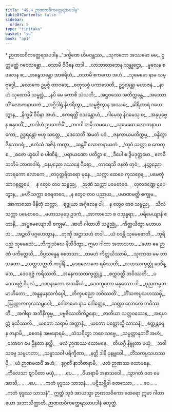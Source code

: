 ```yaml
---
title: "49.4 ဉာဏထဝိကတ္ထေရအပဒါန"
tableOfContents: false
sidebar:
  order: 5
type: "tipitaka"
basket: "su"
book: "ap1"
---
```



<DynamicBreadcrumb />

<Paragraph type="center" book="ap1">
* ဉာဏထဝိကတ္ထေရအပဒါန
</Paragraph>

<Division number="46" book="ap1">

<Paragraph number="6236" type="verses" book="ap1">
_“ဒက္ခိဏေ ဟိမဝန္တဿ,_  
_သုကတော အဿမော မမ;_  
ဥတ္တမတ္ထံ ဂဝေသန္တော,_  
_ဝသာမိ ဝိပိနေ တဒါ._  

</Paragraph>

</Division>
<Division number="47" book="ap1">

<Paragraph number="6237" type="verses" book="ap1">
_လာဘာလာဘေန သန္တုဋ္ဌော,_  
_မူလေန စ ဖလေန စ;_  
_အနွေသန္တော အာစရိယံ,_  
_ဝသာမိ ဧကကော အဟံ._  

</Paragraph>

</Division>
<Division number="48" book="ap1">

<Paragraph number="6238" type="verses" book="ap1">
_သုမေဓော နာမ သမ္ဗုဒ္ဓေါ,_  
_လောကေ ဥပ္ပဇ္ဇိ တာဝဒေ;_  
_စတုသစ္စံ ပကာသေတိ,_  
ဥဒ္ဓရန္တော မဟာဇနံ._  

</Paragraph>

</Division>
<Division number="49" book="ap1">

<Paragraph number="6239" type="verses" book="ap1">
_နာဟံ သုဏောမိ သမ္ဗုဒ္ဓံ,_  
_နပိ မေ ကောစိ သံသတိ;_  
_အဋ္ဌဝဿေ အတိက္ကန္တေ,_  
_အဿောသိံ လောကနာယကံ._  

</Paragraph>

</Division>
<Division number="50" book="ap1">

<Paragraph number="6240" type="verses" book="ap1">
_အဂ္ဂိဒါရုံ နီဟရိတွာ,_  
_သမ္မဇ္ဇိတွာန အဿမံ;_  
_ခါရိဘာရံ ဂဟေတွာန,_  
_နိက္ခမိံ ဝိပိနာ အဟံ._  

</Paragraph>

</Division>
<Division number="51" book="ap1">

<Paragraph number="6241" type="verses" book="ap1">
_ဧကရတ္တိံ ဝသန္တောဟံ,_  
_ဂါမေသု နိဂမေသု စ;_  
_အနုပုဗ္ဗေန စန္ဒဝတိံ,_  
_တဒါဟံ ဥပသင်္ကမိံ._  

</Paragraph>

</Division>
<Division number="52" book="ap1">

<Paragraph number="6242" type="verses" book="ap1">
_ဘဂဝါ တမှိ သမယေ,_  
_သုမေဓော လောကနာယကော;_  
ဥဒ္ဓရန္တော ဗဟူ သတ္တေ,_  
_ဒေသေတိ အမတံ ပဒံ._  

</Paragraph>

</Division>
<Division number="53" book="ap1">

<Paragraph number="6243" type="verses" book="ap1">
_ဇနကာယမတိက္ကမ္မ,_  
_ဝန္ဒိတွာ ဇိနသာဂရံ;_  
_ဧကံသံ အဇိနံ ကတွာ,_  
_သန္ထဝိံ လောကနာယကံ._  

</Paragraph>

</Division>
<Division number="54" book="ap1">

<Paragraph number="6244" type="verses" book="ap1">
_‘တုဝံ သတ္ထာ စ ကေတု စ,_  
_ဓဇော ယူပေါ စ ပါဏိနံ;_  
_ပရာယဏော ပတိဋ္ဌာ စ,_  
_ဒီပေါ စ ဒွိပဒုတ္တမော._  


</Paragraph>
</Division>

<Paragraph number="6245" type="center" book="ap1">
ဧကဝီသတိမံ ဘာဏဝါရံ.


</Paragraph>

<Division number="55" book="ap1">

<Paragraph number="6246" type="verses" book="ap1">
_နေပုညော ဒဿနေ ဝီရော,_  
_တာရေသိ ဇနတံ တုဝံ;_  
_နတ္ထညော တာရကော လောကေ,_  
_တဝုတ္တရိတရော မုနေ._  

</Paragraph>

</Division>
<Division number="56" book="ap1">

<Paragraph number="6247" type="verses" book="ap1">
_သက္ကာ ထေဝေ ကုသဂ္ဂေန,_  
_ပမေတုံ သာဂရုတ္တမေ;_  
_န တွေဝ တဝ သဗ္ဗညု,_  
_ဉာဏံ သက္ကာ ပမေတဝေ._  

</Paragraph>

</Division>
<Division number="57" book="ap1">

<Paragraph number="6248" type="verses" book="ap1">
_တုလဒဏ္ဍေ ဌပေတွာန,_  
_မဟိံ သက္ကာ ဓရေတဝေ;_  
_န တွေဝ တဝ ပညာယ,_  
_ပမာဏမတ္ထိ စက္ခုမ._  

</Paragraph>

</Division>
<Division number="58" book="ap1">

<Paragraph number="6249" type="verses" book="ap1">
_အာကာသော မိနိတုံ သက္ကာ,_  
_ရဇ္ဇုယာ အင်္ဂုလေန ဝါ;_  
_န တွေဝ တဝ သဗ္ဗညု,_  
_သီလံ သက္ကာ ပမေတဝေ._  

</Paragraph>

</Division>
<Division number="59" book="ap1">

<Paragraph number="6250" type="verses" book="ap1">
_မဟာသမုဒ္ဒေ ဥဒကံ,_  
_အာကာသော စ ဝသုန္ဓရာ;_  
_ပရိမေယျာနိ ဧတာနိ,_  
_အပ္ပမေယျောသိ စက္ခုမ’._  

</Paragraph>

</Division>
<Division number="60" book="ap1">

<Paragraph number="6251" type="verses" book="ap1">
_ဆဟိ ဂါထာဟိ သဗ္ဗညုံ,_  
_ကိတ္တယိတွာ မဟာယသံ;_  
_အဉ္ဇလိံ ပဂ္ဂဟေတွာန,_  
_တုဏှီ အဋ္ဌာသဟံ တဒါ._  

</Paragraph>

</Division>
<Division number="61" book="ap1">

<Paragraph number="6252" type="verses" book="ap1">
_ယံ ဝဒန္တိ သုမေဓောတိ,_  
_ဘူရိပညံ သုမေဓသံ;_  
_ဘိက္ခုသံဃေ နိသီဒိတွာ,_  
ဣမာ ဂါထာ အဘာသထ._  

</Paragraph>

</Division>
<Division number="62" book="ap1">

<Paragraph number="6253" type="verses" book="ap1">
_‘ယော မေ ဉာဏံ ပကိတ္တေသိ,_  
_ဝိပ္ပသန္နေန စေတသာ;_  
_တမဟံ ကိတ္တယိဿာမိ,_  
_သုဏာထ မမ ဘာသတော._  

</Paragraph>

</Division>
<Division number="63" book="ap1">

<Paragraph number="6254" type="verses" book="ap1">
_သတ္တသတ္တတိ ကပ္ပါနိ,_  
_ဒေဝလောကေ ရမိဿတိ;_  
_သဟဿက္ခတ္တုံ ဒေဝိန္ဒော,_  
_ဒေဝရဇ္ဇံ ကရိဿတိ._  

</Paragraph>

</Division>
<Division number="64" book="ap1">

<Paragraph number="6255" type="verses" book="ap1">
_အနေကသတက္ခတ္တုဉ္စ,_  
_စက္ကဝတ္တီ ဘဝိဿတိ;_  
_ပဒေသရဇ္ဇံ ဝိပုလံ,_  
_ဂဏနာတော အသင်္ခိယံ._  

</Paragraph>

</Division>
<Division number="65" book="ap1">

<Paragraph number="6256" type="verses" book="ap1">
_ဒေဝဘူတော မနုဿော ဝါ,_  
_ပုညကမ္မသမာဟိတော;_  
_အနူနမနသင်္ကပ္ပေါ,_  
_တိက္ခပညော ဘဝိဿတိ’._  

</Paragraph>

</Division>
<Division number="66" book="ap1">

<Paragraph number="6257" type="verses" book="ap1">
_တိံသကပ္ပသဟဿမှိ,_  
_ဩက္ကာကကုလသမ္ဘဝေါ;_  
_ဂေါတမော နာမ ဂေါတ္တေန,_  
_သတ္ထာ လောကေ ဘဝိဿတိ._  

</Paragraph>

</Division>
<Division number="67" book="ap1">

<Paragraph number="6258" type="verses" book="ap1">
_အဂါရာ အဘိနိက္ခမ္မ,_  
_ပဗ္ဗဇိဿတိကိဉ္စနော;_  
_ဇာတိယာ သတ္တဝဿေန,_  
_အရဟတ္တံ ဖုသိဿတိ._  

</Paragraph>

</Division>
<Division number="68" book="ap1">

<Paragraph number="6259" type="verses" book="ap1">
_ယတော သရာမိ အတ္တာနံ,_  
_ယတော ပတ္တောသ္မိ သာသနံ;_  
_ဧတ္ထန္တရေ န ဇာနာမိ,_  
_စေတနံ အမနောရမံ._  

</Paragraph>

</Division>
<Division number="69" book="ap1">

<Paragraph number="6260" type="verses" book="ap1">
_သံသရိတွာ ဘဝေ သဗ္ဗေ,_  
_သမ္ပတ္တာနုဘဝိံ အဟံ;_  
_ဘောဂေ မေ ဦနတာ နတ္ထိ,_  
_ဖလံ ဉာဏဿ ထောမနေ._  

</Paragraph>

</Division>
<Division number="70" book="ap1">

<Paragraph number="6261" type="verses" book="ap1">
_တိယဂ္ဂီ နိဗ္ဗုတာ မယှံ,_  
_ဘဝါ သဗ္ဗေ သမူဟတာ;_  
_သဗ္ဗာသဝါ ပရိက္ခီဏာ,_  
_နတ္ထိ ဒါနိ ပုနဗ္ဘဝေါ._  

</Paragraph>

</Division>
<Division number="71" book="ap1">

<Paragraph number="6262" type="verses" book="ap1">
_တိံသကပ္ပသဟဿမှိ,_  
_ယံ ဉာဏမထဝိံ အဟံ;_  
_ဒုဂ္ဂတိံ နာဘိဇာနာမိ,_  
_ဖလံ ဉာဏဿ ထောမနေ._  

</Paragraph>

</Division>
<Division number="72" book="ap1">

<Paragraph number="6263" type="verses" book="ap1">
_ကိလေသာ ဈာပိတာ မယှံ,_  
_ …ပေ… _  
_ဝိဟရာမိ အနာသဝေါ._  

</Paragraph>

</Division>
<Division number="73" book="ap1">

<Paragraph number="6264" type="verses" book="ap1">
_သွာဂတံ ဝတ မေ အာသိ,_  
_ …ပေ… _  
_ကတံ ဗုဒ္ဓဿ သာသနံ._  

</Paragraph>

</Division>
<Division number="74" book="ap1">

<Paragraph number="6265" type="verses" book="ap1">
_ပဋိသမ္ဘိဒါ စတဿော,_  
_ …ပေ… _  
_ကတံ ဗုဒ္ဓဿ သာသနံ”._  

</Paragraph>

<Paragraph number="6266" book="ap1">
ဣတ္ထံ သုဒံ အာယသ္မာ ဉာဏထဝိကော ထေရော ဣမာ ဂါထာယော အဘာသိတ္ထာတိ.

</Paragraph>
</Division>

<Paragraph number="6267" type="center" book="ap1">
ဉာဏထဝိကတ္ထေရဿာပဒါနံ စတုတ္ထံ.
</Paragraph>